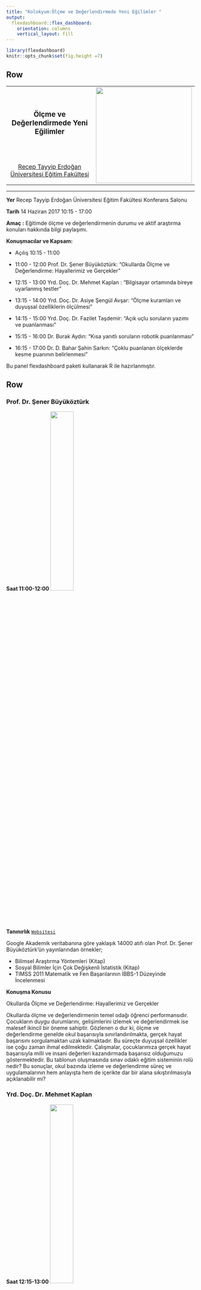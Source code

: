 ```yaml
---
title: "Kolokyum:Ölçme ve Değerlendirmede Yeni Eğilimler "
output: 
  flexdashboard::flex_dashboard:
    orientation: columns
    vertical_layout: fill
---
```


```r
library(flexdashboard)
knitr::opts_chunk$set(fig.height =7)
```


Row
-------------------------------------
    
<table style="width:100%">
<tr>
  <td><center><h3>
  **Ölçme ve Değerlendirmede Yeni Eğilimler**
  </h3></center></td>
  <td rowspan="2">
  <img src="img/logo.png" style="width:256px"></img>
  </td>
</tr>
<tr><td><center><a
  title="RTE University"
  href="mailto:burak2358@gmail.com?Subject=Kolokyum17"
  target="_top">
  Recep Tayyip Erdoğan Üniversitesi Eğitim Fakültesi 
  </a></center></td>
</tr>
</table> 

<hr>

**Yer** Recep Tayyip Erdoğan Üniversitesi Eğitim Fakültesi Konferans Salonu

**Tarih** 14 Haziran 2017 10:15 - 17:00

**Amaç :**  Eğitimde ölçme ve değerlendirmenin durumu ve aktif araştırma konuları hakkında bilgi paylaşımı.

**Konuşmacılar ve Kapsam:** 

- Açılış 10:15 - 11:00

- 11:00 - 12:00 Prof. Dr. Şener Büyüköztürk: 
"Okullarda Ölçme ve Değerlendirme: Hayallerimiz ve Gerçekler"

- 12:15 - 13:00  Yrd. Doç. Dr. Mehmet Kaplan :
"Bilgisayar ortamında bireye uyarlanmış testler"

- 13:15 - 14:00  Yrd. Doç. Dr. Asiye Şengül Avşar:
"Ölçme kuramları ve duyuşsal özelliklerin ölçülmesi"

- 14:15 - 15:00  Yrd. Doç. Dr. Fazilet Taşdemir:
"Açık uçlu soruların yazımı ve puanlanması" 

- 15:15 - 16:00 Dr. Burak Aydın:
"Kısa yanıtlı soruların robotik puanlanması"

- 16:15 - 17:00 Dr. D. Bahar Şahin Sarkın:
"Çoklu puanlanan ölçeklerde kesme puanının belirlenmesi"

Bu panel flexdashboard paketi kullanarak R ile hazırlanmıştır.

   
Row 
-------------------------------------
### **Prof. Dr. Şener Büyüköztürk** {data-height=800}
**Saat 11:00-12:00 **
<img src="img/buyukoz.png" style="width:35%"></img>

**Tanınırlık**
[`Websitesi`](http://senerbuyukozturk.com.tr)

Google Akademik veritabanına göre yaklaşık 14000 atıfı olan Prof. Dr. Şener Büyüköztürk'ün yayınlarından örnekler;

- Bilimsel Araştırma Yöntemleri (Kitap)
- Sosyal Bilimler İçin Çok Değişkenli İstatistik (Kitap)
- TIMSS 2011 Matematik ve Fen Başarılarının İBBS-1 Düzeyinde İncelenmesi


**Konuşma Konusu**

Okullarda Ölçme ve Değerlendirme: Hayallerimiz ve Gerçekler

Okullarda ölçme ve değerlendirmenin temel odağı öğrenci performansıdır. Çocukların duygu durumlarını, gelişimlerini izlemek ve değerlendirmek ise malesef ikincil bir öneme sahiptir. Gözlenen o dur ki, ölçme ve değerlendirme genelde okul başarısıyla sınırlandırılmakta, gerçek hayat başarısını sorgulamaktan uzak kalmaktadır. Bu süreçte duyuşsal özellikler ise çoğu zaman ihmal edilmektedir. Çalışmalar, çocuklarımıza gerçek hayat başarısıyla milli ve insani değerleri kazandırmada başarısız olduğumuzu göstermektedir. Bu tablonun oluşmasında sınav odaklı eğitim sisteminin rolü nedir? Bu sonuçlar, okul bazında izleme ve değerlendirme süreç ve uygulamalarının hem anlayışta hem de içerikte dar bir alana sıkıştırılmasıyla açıklanabilir mi? 

### **Yrd. Doç. Dr. Mehmet Kaplan** {data-height=800}
**Saat 12:15-13:00**
<img src="img/kaplan.png" style="width:35%"></img>

**Tanınırlık**
[`Websitesi`](http://www.mhmtkpln.com/)

Şu an ÖSYM'de görev yapan Rutgers doktoralı Mehmet Kaplan'ın yayın başlıkları

- Bilişsel tanı uygulamaları
- Nitelikli soru yazımı
- Bireye uyarlanmış sınavlar


**Konuşma Konusu**

Bilgisayar ortamında bireye uyarlanmış testler (BOBUT), teknolojinin de gelişmesiyle birlikte eğitimde ve psikolojide ölçme ve değerlendirme alanında kullanımı hızla artmıştır. BOBUT'un en önemli avantajlarından biri, bireylerin bir konudaki yetenek seviyeleri hakkında daha kısa test uzunluğu ile daha kesin ölçmeye olanak sağlamasıdır. Bu konuşmada BOBUT'un bileşenleri, kağıt-kalem testlerle avantajlarının karşılaştırılması ve olası yeni araştırma konuları hakkında kısa bir özet verilecektir.

### **Yrd. Doç. Dr. Asiye Şengül Avşar** {data-height=800}
**Saat 13:15-14:00**
<img src="img/asiye.png" style="width:35%"></img>

**Tanınırlık**
[`Websitesi`](http://rteueod.wixsite.com/rteueod)


**Konuşma Konusu**

Eğitimde ve psikolojide bireyler hakkında önemli kararlar vermede kullanılan ölçme araçlarının psikometrik özelliklerinin araştırılması, ölçme ve değerlendirme uygulamalarında çok önemli bir yere sahiptir. Ölçme araçlarının psikometrik özellikleri çeşitli ölçme kuramlarına göre belirlenmektedir. Bu konuşmada ölçme kuramları tanıtılacak ve duyuşsal özelliklerin ölçülmesi üzerinde durulacaktır.


Row 
-------------------------------------

### **Yrd. Doç. Dr.Fazilet Taşdemir** {data-height=800}
**Saat 14:15 - 15:00**
<img src="img/fazilet.png" style="width:35%"></img>

**Tanınırlık**
[`Websitesi`](https://egitimetkinlikleri.wordpress.com/bolumlerimizden/egitim-bilimleri-bolumunden/fazilet-tasdemir/)


**Konuşma Konusu**

Üst düzey zihinsel becerilerin ortaya çıkarılması amacı ile kullanılan açık uçlu soruların kazanımlara uygun yazımı, soruların dereceli puanlama anahtarı (Rubrik) geliştirerek puanlanması, objektif ölçmeler için ölçme aracından ve ölçmeciden kaynaklanan hataların azaltılması ile ilgili bir paylaşımda bulunulacaktır.



### **Dr. Burak Aydın** {data-height=800}
**Saat 15:15- 16:00**
<img src="img/aydin.png" style="width:35%"></img>

**Tanınırlık**
[`Websitesi`](https://www.aydinburak.net/)

**Konuşma Konusu**

Kısa yanıtlı soruların etkin bir şekilde kullanılabilmesi, çoktan seçmeli sorularla üst düzey becerileri ölçmede karşılaşılan zorluklar ya da olanaksızlıkları aşmada yardımcı olabilir. Ancak özellikle geniş ölçekli sınavlarda üst düzey becerileri ölçmek için kullanılabilecek kısa yanıtlı soruların önemli bir sınırlılığı bulunmaktadır. Bu sınırlılık; kısa yanıtlı sınavların sorularına verilen yanıtların puanlanmasının uzman kişiler tarafından yapıldığında zaman ve emek bakımından ekonomik olmamasıdır. Söz konusu olan bu sınırlılık; kısa yanıtlı testlerin sorularının yanıt kümesinin sınırlı olması özelliğine dayalı olarak, sorularının puanlanmasında teknolojik gelişmelerin kullanılmasıyla ortadan kaldırılabilir. 


### **Dr. D. Bahar Şahin Sarkın** {data-height=800}
**Saat 16:15- 17:00**
<img src="img/dondu.png" style="width:35%"></img>

**Tanınırlık**
[`Websitesi`](http://aves.erdogan.edu.tr/bahar.sahin/)

**Konuşma Konusu**

Çoklu puanlanan ölçeklerde kesme puanının belirlenmesi :Bireylerin çoklu puanlanan ölçeğin tepki düzeylerine göre sınıflandırılması ve yapılan sınıflandırmaların doğruluğunun sınanmaması tartışma konusu olarak belirlenmiştir. Farklı yöntemlerle ölçeklerin kesme puanı belirlenerek bireyleri sınıflandırma konusunda farklı bir bakış açısı sunulmaya çalışılacaktır.

